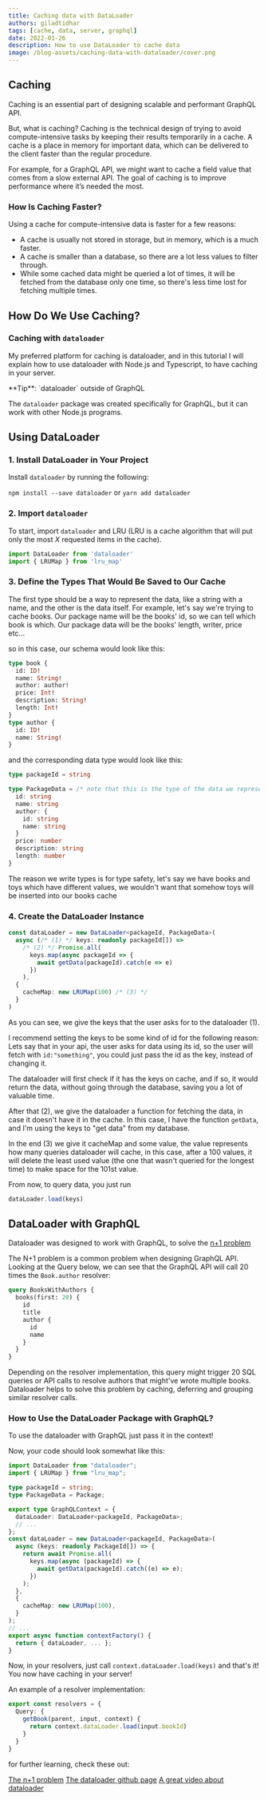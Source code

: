```yaml
---
title: Caching data with DataLoader
authors: giladtidhar
tags: [cache, data, server, graphql]
date: 2022-01-26
description: How to use DataLoader to cache data
image: /blog-assets/caching-data-with-dataloader/cover.png
---
```


## Caching

Caching is an essential part of designing scalable and performant GraphQL API.

But, what is caching? Caching is the technical design of trying to avoid compute-intensive tasks by
keeping their results temporarily in a cache. A cache is a place in memory for important data, which
can be delivered to the client faster than the regular procedure.

For example, for a GraphQL API, we might want to cache a field value that comes from a slow external
API. The goal of caching is to improve performance where it’s needed the most.

### How Is Caching Faster?

Using a cache for compute-intensive data is faster for a few reasons:

- A cache is usually not stored in storage, but in memory, which is a much faster.
- A cache is smaller than a database, so there are a lot less values to filter through.
- While some cached data might be queried a lot of times, it will be fetched from the database only
  one time, so there's less time lost for fetching multiple times.

## How Do We Use Caching?

### Caching with `dataloader`

My preferred platform for caching is dataloader, and in this tutorial I will explain how to use
dataloader with Node.js and Typescript, to have caching in your server.

<Callout>
**Tip**: `dataloader` outside of GraphQL

The `dataloader` package was created specifically for GraphQL, but it can work with other Node.js
programs.

</Callout>

## Using DataLoader

### 1. Install DataLoader in Your Project

Install `dataloader` by running the following:

`npm install --save dataloader` or `yarn add dataloader`

### 2. Import `dataloader`

To start, import `dataloader` and LRU (LRU is a cache algorithm that will put only the most _X_
requested items in the cache).

```ts
import DataLoader from 'dataloader'
import { LRUMap } from 'lru_map'
```

### 3. Define the Types That Would Be Saved to Our Cache

The first type should be a way to represent the data, like a string with a name, and the other is
the data itself. For example, let's say we're trying to cache books. Our package name will be the
books' id, so we can tell which book is which. Our package data will be the books' length, writer,
price etc...

so in this case, our schema would look like this:

```graphql
type book {
  id: ID!
  name: String!
  author: author!
  price: Int!
  description: String!
  length: Int!
}
type author {
  id: ID!
  name: String!
}
```

and the corresponding data type would look like this:

```ts
type packageId = string

type PackageData = /* note that this is the type of the data we represent. */ {
  id: string
  name: string
  author: {
    id: string
    name: string
  }
  price: number
  description: string
  length: number
}
```

The reason we write types is for type safety, let's say we have books and toys which have different
values, we wouldn't want that somehow toys will be inserted into our books cache

### 4. Create the DataLoader Instance

```ts
const dataLoader = new DataLoader<packageId, PackageData>(
  async (/* (1) */ keys: readonly packageId[]) =>
    /* (2) */ Promise.all(
      keys.map(async packageId => {
        await getData(packageId).catch(e => e)
      })
    ),
  {
    cacheMap: new LRUMap(100) /* (3) */
  }
)
```

As you can see, we give the keys that the user asks for to the dataloader (1).

I recommend setting the keys to be some kind of id for the following reason: Lets say that in your
api, the user asks for data using its id, so the user will fetch with `id:"something"`, you could
just pass the id as the key, instead of changing it.

The dataloader will first check if it has the keys on cache, and if so, it would return the data,
without going through the database, saving you a lot of valuable time.

After that (2), we give the dataloader a function for fetching the data, in case it doesn't have it
in the cache. In this case, I have the function `getData`, and I'm using the keys to "get data" from
my database.

In the end (3) we give it cacheMap and some value, the value represents how many queries dataloader
will cache, in this case, after a 100 values, it will delete the least used value (the one that
wasn't queried for the longest time) to make space for the 101st value.

From now, to query data, you just run

```ts
dataLoader.load(keys)
```

## DataLoader with GraphQL

Dataloader was designed to work with GraphQL, to solve the
[n+1 problem](https://medium.com/the-marcy-lab-school/what-is-the-n-1-problem-in-graphql-dd4921cb3c1a)

The N+1 problem is a common problem when designing GraphQL API. Looking at the Query below, we can
see that the GraphQL API will call 20 times the `Book.author` resolver:

```graphql
query BooksWithAuthors {
  books(first: 20) {
    id
    title
    author {
      id
      name
    }
  }
}
```

Depending on the resolver implementation, this query might trigger 20 SQL queries or API calls to
resolve authors that might've wrote multiple books. Dataloader helps to solve this problem by
caching, deferring and grouping similar resolver calls.

### How to Use the DataLoader Package with GraphQL?

To use the dataloader with GraphQL just pass it in the context!

Now, your code should look somewhat like this:

```ts
import DataLoader from "dataloader";
import { LRUMap } from "lru_map";

type packageId = string;
type PackageData = Package;

export type GraphQLContext = {
  dataLoader: DataLoader<packageId, PackageData>;
  // ...
};
const dataLoader = new DataLoader<packageId, PackageData>(
  async (keys: readonly PackageId[]) => {
    return await Promise.all(
      keys.map(async (packageId) => {
        await getData(packageId).catch((e) => e);
      })
    );
  },
  {
    cacheMap: new LRUMap(100),
  }
);
// ...
export async function contextFactory() {
  return { dataLoader, ... };
}
```

Now, in your resolvers, just call `context.dataLoader.load(keys)` and that's it! You now have
caching in your server!

An example of a resolver implementation:

```ts
export const resolvers = {
  Query: {
    getBook(parent, input, context) {
      return context.dataLoader.load(input.bookId)
    }
  }
}
```

for further learning, check these out:

[The n+1 problem](https://medium.com/the-marcy-lab-school/what-is-the-n-1-problem-in-graphql-dd4921cb3c1a)
[The dataloader github page](https://github.com/graphql/dataloader)
[A great video about dataloader](https://youtu.be/_FQ1ZEWIn2s)
